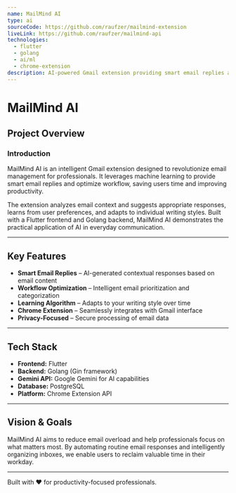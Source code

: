 ```yaml
---
name: MailMind AI
type: ai
sourceCode: https://github.com/raufzer/mailmind-extension
liveLink: https://github.com/raufzer/mailmind-api
technologies:
  - flutter
  - golang
  - ai/ml
  - chrome-extension
description: AI-powered Gmail extension providing smart email replies and workflow optimization using machine learning.
---
```


# MailMind AI

## Project Overview

### Introduction

MailMind AI is an intelligent Gmail extension designed to revolutionize email management for professionals. It leverages machine learning to provide smart email replies and optimize workflow, saving users time and improving productivity.

The extension analyzes email context and suggests appropriate responses, learns from user preferences, and adapts to individual writing styles. Built with a Flutter frontend and Golang backend, MailMind AI demonstrates the practical application of AI in everyday communication.

---

## Key Features

- **Smart Email Replies** – AI-generated contextual responses based on email content
- **Workflow Optimization** – Intelligent email prioritization and categorization
- **Learning Algorithm** – Adapts to your writing style over time
- **Chrome Extension** – Seamlessly integrates with Gmail interface
- **Privacy-Focused** – Secure processing of email data

---

## Tech Stack

- **Frontend:** Flutter
- **Backend:** Golang (Gin framework)
- **Gemini API:** Google Gemini for AI capabilities
- **Database:** PostgreSQL
- **Platform:** Chrome Extension API

---

## Vision & Goals

MailMind AI aims to reduce email overload and help professionals focus on what matters most. By automating routine email responses and intelligently organizing inboxes, we enable users to reclaim valuable time in their workday.

---

Built with ❤️ for productivity-focused professionals.
